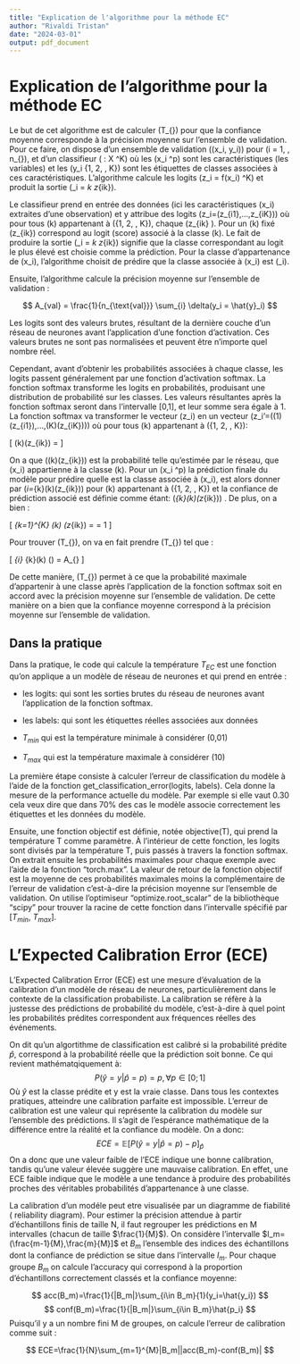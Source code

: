 ```yaml
---
title: "Explication de l'algorithme pour la méthode EC"
author: "Rivaldi Tristan"
date: "2024-03-01"
output: pdf_document
---
```

  


# Explication de l'algorithme pour la méthode EC

Le but de cet algorithme est de calculer \(T_{\text{EC}}\) pour que la confiance moyenne corresponde à la précision moyenne sur l'ensemble de validation. Pour ce faire, on dispose d'un ensemble de validation \((x_i, y_i)\) pour \(i = 1, \ldots, n_{\text{val}}\), et d'un classifieur \(\hat{f} : X \rightarrow \mathbb{R}^K\) où les \(x_i \in \mathbb{R}^p\) sont les caractéristiques (les variables) et les \(y_i \in \{1, 2, \ldots, K\}\) sont les étiquettes de classes associées à ces caractéristiques. L'algorithme calcule les logits \(z_i = f(x_i) \in \mathbb{R}^K\) et produit la sortie \(\hat{y}_i = \arg \max_k z_{ik}\).

Le classifieur prend en entrée des données (ici les caractéristiques \(x_i\) extraites d'une observation) et y attribue des logits  \(z_i=(z_{i1},...,z_{iK})\) où pour tous \(k\) appartenant à \(\{1, 2, \ldots, K\}\), chaque \(z_{ik} \in \mathbb{R}\). Pour un \(k\) fixé \(z_{ik}\) correspond au logit (score) associé à la classe \(k\). Le fait de produire la sortie \(\hat{y}_i = \arg \max_k z_{ik}\) signifie que la classe correspondant au logit le plus élevé est choisie comme la prédiction. Pour la classe d'appartenance de \(x_i\), l'algorithme choisit de prédire que la classe associée à \(x_i\) est \(\hat{y}_i\).

Ensuite, l'algorithme calcule la précision moyenne sur l'ensemble de validation :

$$
A_{val} = \frac{1}{n_{\text{val}}} \sum_{i} \delta(y_i = \hat{y}_i)
$$

Les logits sont des valeurs brutes, résultant de la dernière couche d'un réseau de neurones avant l'application d'une fonction d'activation. Ces valeurs brutes ne sont pas normalisées et peuvent être n'importe quel nombre réel.

Cependant, avant d'obtenir les probabilités associées à chaque classe, les logits passent généralement par une fonction d'activation softmax. La fonction softmax transforme les logits en probabilités, produisant une distribution de probabilité sur les classes. Les valeurs résultantes après la fonction softmax seront dans l'intervalle [0,1], et leur somme sera égale à 1. La fonction softmax va transformer le vecteur \(z_i\) en un vecteur \(z_i'=(\sigma(1)(z_{i1}),...,\sigma(K)(z_{iK}))\) où pour tous \(k\) appartenant à \(\{1, 2, \ldots, K\}\): 

\[
\sigma(k)(z_{ik}) = \frac{e^{z_{ik}}}{\sum_{j=1}^{K} e^{z_{ij}}}
\]

On a que \(\sigma(k)(z_{ik})\) est la probabilité telle qu’estimée par le réseau, que \(x_i\) appartienne à la classe \(k\). Pour un  \(x_i \in \mathbb{R}^p\) la prédiction finale du modèle pour prédire quelle est la classe associée à \(x_i\), est alors donner par \(\hat{y}_i=\arg\max_{k}\sigma(k)(z_{ik})\) pour \(k\) appartenant à \(\{1, 2, \ldots, K\}\) et la confiance de prédiction associé est définie comme étant: \(\max_{k}\sigma(k)(z_{ik})\) . De plus, on a bien :

\[
\sum_{k=1}^{K} \sigma(k) (z_{ik}) = \frac{\sum_{k=1}^{K} e^{z_{ik}}}{\sum_{j=1}^{K} e^{z_{ij}}} = 1
\]

Pour trouver \(T_{\text{EC}}\), on va en fait prendre \(T_{\text{EC}}\) tel que :

\[
\frac{1}{n_{\text{val}}} \sum_{i} \max_{k}\sigma(k) \left(\frac{z_{ik}}{T_{\text{EC}}}\right) = A_{\text{val}}
\]

De cette manière, \(T_{\text{EC}}\) permet à ce que la probabilité maximale d'appartenir à une classe après l'application de la fonction softmax soit en accord avec la précision moyenne sur l’ensemble de validation. De cette manière on a bien que la confiance moyenne correspond à la précision moyenne sur l'ensemble de validation.

## Dans la pratique

Dans la pratique, le code qui calcule la température $T_{EC}$ est une fonction qu'on applique a un modèle de réseau de neurones et qui prend en entrée :


- les logits: qui sont les sorties brutes du réseau de neurones avant l'application de la fonction softmax.


- les labels: qui sont les étiquettes réelles associées aux données


- $T_{min}$ qui est la température minimale à considérer (0,01)


- $T_{max}$ qui est la température maximale à considérer (10)


La première étape consiste à calculer l'erreur de classification du modèle à l'aide de la fonction get_classification_error(logits, labels). Cela donne la mesure de la performance actuelle du modèle. Par exemple si elle vaut 0.30 cela veux dire que dans 70% des cas le modèle associe correctement les étiquettes et les données du modèle.

Ensuite, une fonction objectif est définie, notée objective(T), qui prend la température T comme paramètre. À l'intérieur de cette fonction, les logits sont divisés par la température T, puis passés à travers la fonction softmax. On extrait ensuite les probabilités maximales pour chaque exemple avec l'aide de la fonction "torch.max".
La valeur de retour de la fonction objectif est la moyenne de ces probabilités maximales moins la complémentaire de l'erreur de validation c'est-à-dire la précision moyenne sur l'ensemble de validation. On utilise l'optimiseur "optimize.root_scalar" de la bibliothèque "scipy" pour trouver la racine de cette fonction dans l'intervalle spécifié par [$T_{min}$, $T_{max}$].






# L'Expected Calibration Error (ECE)

L'Expected Calibration Error (ECE) est une mesure d'évaluation de la calibration d'un modèle de réseau de neurones, particulièrement dans le contexte de la classification probabiliste. La calibration se réfère à la justesse des prédictions de probabilité du modèle, c'est-à-dire à quel point les probabilités prédites correspondent aux fréquences réelles des événements.

On dit qu'un algortithme de classification est calibré si la probabilité prédite $\hat{p}$, correspond à la probabilité réelle que la prédiction soit bonne. Ce qui revient mathématqiquement à:
$$
P(\hat{y}=y|\hat{p}=p)=p, \forall p\in [0;1]
$$
Où $\hat{y}$ est la classe prédite et y est la vraie classe. Dans tous les contextes pratiques, atteindre une calibration parfaite est impossible. L'erreur de calibration est une valeur qui représente la calibration du modèle sur l'ensemble des prédictions. Il s'agit de l'espérance mathématique de la différence entre la réalité et la confiance du modèle. On a donc:
$$
ECE=\mathbb{E}[P(\hat{y}=y|\hat{p}=p)-p]_{\hat{p}}
$$
On a donc que une valeur faible de l'ECE indique une bonne calibration, tandis qu'une valeur élevée suggère une mauvaise calibration. En effet, une ECE faible indique que le modèle a une tendance à produire des probabilités proches des véritables probabilités d'appartenance à une classe. 

La calibration d'un modéle peut etre visualisée par un diagramme de fiabilité ( reliability diagram). Pour estimer la précision attendue à partir d'échantillons finis de taille N, il faut regrouper les prédictions en M intervalles (chacun de taille $\frac{1}{M}$). On considère l'intervalle $I_m=(\frac{m-1}{M},\frac{m}{M}]$ et $B_m$ l'ensemble des indices des échantillons dont la confiance de prédiction se situe dans l'intervalle $I_m$.  Pour chaque groupe $B_m$ on calcule l'accuracy qui correspond à la proportion d'échantillons correctement classés et la confiance moyenne:

$$
acc(B_m)=\frac{1}{|B_m|}\sum_{i\in B_m}{1}(y_i=\hat{y_i})
$$
$$
conf(B_m)=\frac{1}{|B_m|}\sum_{i\in B_m}\hat{p_i}
$$
Puisqu’il y a un nombre fini M de groupes, on calcule l’erreur de calibration comme suit :

$$
ECE=\frac{1}{N}\sum_{m=1}^{M}|B_m||acc(B_m)-conf(B_m)|
$$ 
